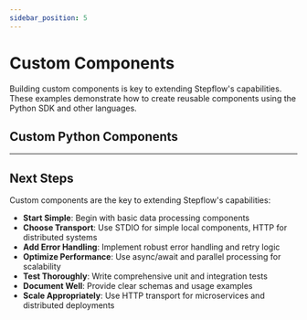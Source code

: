 ```yaml
---
sidebar_position: 5
---
```



# Custom Components

Building custom components is key to extending Stepflow's capabilities. These examples demonstrate how to create reusable components using the Python SDK and other languages.

## Custom Python Components

<CustomPythonComponentsReadme />

---

## Next Steps

Custom components are the key to extending Stepflow's capabilities:

- **Start Simple**: Begin with basic data processing components
- **Choose Transport**: Use STDIO for simple local components, HTTP for distributed systems
- **Add Error Handling**: Implement robust error handling and retry logic
- **Optimize Performance**: Use async/await and parallel processing for scalability
- **Test Thoroughly**: Write comprehensive unit and integration tests
- **Document Well**: Provide clear schemas and usage examples
- **Scale Appropriately**: Use HTTP transport for microservices and distributed deployments